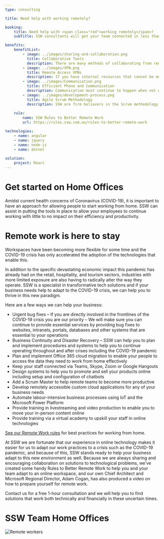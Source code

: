---
type: consulting

title: Need help with working remotely?

booking:
    title: Need help with <span class="red">working remotely</span>?
    subTitle: SSW consultants will get your team connected in less than a week

benefits:
    benefitList:
        - image: ../images/sharing-and-collaboration.png
          title: Collaborative Tools
          description: There are many methods of collaborating from remote locations, SSW can assist in picking what is the best option for your company to keep working as a team.
        - image: ../images/VPN.png
          title: Remote Access VPNs
          description: If you have internal resources that cannot be moved to the cloud, SSW can assist in setting up a remote access VPN.
        - image: ../images/Communication.png
          title: Efficient Phone and Communication
          description: Communication must continue to happen when not working face to face. Microsoft Teams are perfect in allowing this communication to continue to take place with no interference.
        - image: ../images/development-process.png
          title: Agile Scrum Methodology
          description: SSW are firm believers in the Scrum methodology helping day-to-day tasks become trackable and putting accountability onto your team.
        
    rule:
        name: SSW Rules to Better Remote Work
        url: https://rules.ssw.com.au/rules-to-better-remote-work

technologies:
    - name: angular
    - name: jquery
    - name: node-js
    - name: dotnet 
    
solution:
    project: React
---

# Get started on **Home Offices**

Amidst current health concerns of Coronavirus (COVID-19), it is important to have an approach for allowing people to start working from home. SSW can assist in putting the tools in place to allow your employees to continue working with little to no impact on their efficiency and productivity.

# **Remote work** is here to stay

Workspaces have been becoming more flexible for some time and the COVID-19 crisis has only accelerated the adoption of the technologies that enable this.

In addition to the specific devastating economic impact this pandemic has already had on the retail, hospitality, and tourism sectors, industries with more limited exposure are also having to radically alter the way they operate. SSW is a specialist in transformative tech solutions and if your business needs help to adapt to the COVID-19 crisis, we can help you to thrive in this new paradigm.

Here are a few ways we can help your business:
- Urgent bug fixes – If you are directly involved in the frontlines of the COVID-19 crisis you are our priority – We will make sure you can continue to provide essential services by providing bug fixes to websites, intranets, portals, databases and other systems that are essential to your operations
- Business Continuity and Disaster Recovery – SSW can help you to plan and implement procedures and systems to help you to continue operating throughout and after crises including the COVID-19 pandemic
- Plan and implement Office 365 cloud migration to enable your people to access the data they need to work from home effectively
- Keep your staff connected via Teams, Skype, Zoom or Google Hangouts
- Design systems to help you to promote and sell your products online including setup and configuration of chatbots
- Add a Scrum Master to help remote teams to become more productive
- Develop remotely accessible custom cloud applications for any of your business needs
- Automate labour-intensive business processes using IoT and the Microsoft Power Platform
- Provide training in livestreaming and video production to enable you to move your in-person content online
- Provide training via a virtual academy to upskill your staff in online technologies

[See our Remote Work rules](https://rules.ssw.com.au/rules-to-better-remote-work) for best practices for working from home.

At SSW we are fortunate that our experience in online technology makes it easier for us to adapt our work practices to a crisis such as the COVID-19 pandemic, and because of this, SSW stands ready to help your business adapt to this new environment as well. Because we are always sharing and encouraging collaboration on solutions to technological problems, we’ve created some handy Rules to Better Remote Work to help you and your team adapt to an online workspace, and our own Chief Architect and Microsoft Regional Director, Adam Cogan, has also produced a video on how to prepare yourself for remote work.

Contact us for a free 1-hour consultation and we will help you to find solutions that work both technically and financially in these uncertain times.

# SSW Team Home Offices

![Remote workers](../images/remotes-transparent.png)